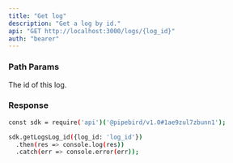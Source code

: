 ```yaml
---
title: "Get log"
description: "Get a log by id."
api: "GET http://localhost:3000/logs/{log_id}"
auth: "bearer"
---
```


### Path Params

<ParamField path="log_id" type="string" required>
  The id of this log.
</ParamField>

### Response

<ResponseField name="content" type="array of objects">
<Expandable title="Toggle object">

<ResponseField name="id" type="number"></ResponseField>

<ResponseField name="eventAction" type="string"></ResponseField>

<ResponseField name="eventSource" type="string"></ResponseField>

<ResponseField name="eventId" type="number"></ResponseField>

<ResponseField name="meta" type="string"></ResponseField>

</Expandable>
</ResponseField>

<RequestExample>

```bash Example Request
const sdk = require('api')('@pipebird/v1.0#1ae9zul7zbunn1');

sdk.getLogsLog_id({log_id: 'log_id'})
  .then(res => console.log(res))
  .catch(err => console.error(err));
```

</RequestExample>
